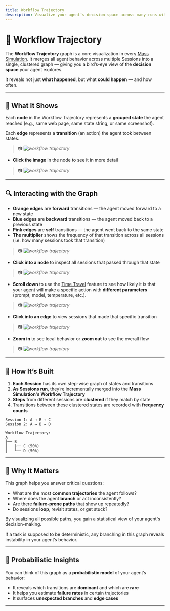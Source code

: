 ```yaml
---
title: Workflow Trajectory
description: Visualize your agent’s decision space across many runs with the Workflow Trajectory graph.
---
```



# 🧭 Workflow Trajectory

The **Workflow Trajectory** graph is a core visualization in every [Mass Simulation](/mass-simulations). It merges all agent behavior across multiple Sessions into a single, clustered graph — giving you a bird’s-eye view of the **decision space** your agent explores.

It reveals not just **what happened**, but what **could happen** — and how often.

---

## 🧠 What It Shows

Each **node** in the Workflow Trajectory represents a **grouped state** the agent reached (e.g., same web page, same state string, or same screenshot).

Each **edge** represents a **transition** (an action) the agent took between states.

> 📷 _![workflow trajectory](/images/wt1.png)_

- **Click the image** in the node to see it in more detail
> 📷 _![workflow trajectory](/images/wt6.png)_

---

## 🔍 Interacting with the Graph

- **Orange edges** are **forward** transitions — the agent moved forward to a new state
- **Blue edges** are **backward** transitions — the agent moved back to a previous state
- **Pink edges** are **self** transitions — the agent went back to the same state
- **The multiplier** shows the frequency of that transition across all sessions (i.e. how many sessions took that transition)
> 📷 _![workflow trajectory](/images/wt5.png)_

- **Click into a node** to inspect all sessions that passed through that state
> 📷 _![workflow trajectory](/images/wt2.png)_
- **Scroll down** to use the [Time Travel](/features/time-travel) feature to see how likely it is that your agent will make a specific action with **different parameters** (prompt, model, temperature, etc.).
> 📷 _![workflow trajectory](/images/wt7.png)_
- **Click into an edge** to view sessions that made that specific transition
> 📷 _![workflow trajectory](/images/wt3.png)_
- **Zoom in** to see local behavior or **zoom out** to see the overall flow
> 📷 _![workflow trajectory](/images/wt4.png)_

---

## 🔄 How It’s Built

1. **Each Session** has its own step-wise graph of states and transitions
2. **As Sessions run**, they’re incrementally merged into the **Mass Simulation's Workflow Trajectory**
3. **Steps** from different sessions are **clustered** if they match by state
4. Transitions between these clustered states are recorded with **frequency counts**

```text
Session 1: A → B → C
Session 2: A → B → D

Workflow Trajectory:
A
├── B
│   ├── C (50%)
│   └── D (50%)
```


---

## 🎯 Why It Matters

This graph helps you answer critical questions:

- What are the most **common trajectories** the agent follows?
- Where does the agent **branch** or act inconsistently?
- Are there **failure-prone paths** that show up repeatedly?
- Do sessions **loop**, revisit states, or get stuck?

By visualizing all possible paths, you gain a statistical view of your agent's decision-making.

<Callout type="warning">
If a task is supposed to be deterministic, any branching in this graph reveals instability in your agent’s behavior.
</Callout>

---

## 🔢 Probabilistic Insights

You can think of this graph as a **probabilistic model** of your agent’s behavior:

- It reveals which transitions are **dominant** and which are **rare**
- It helps you estimate **failure rates** in certain trajectories
- It surfaces **unexpected branches** and **edge cases**


---


